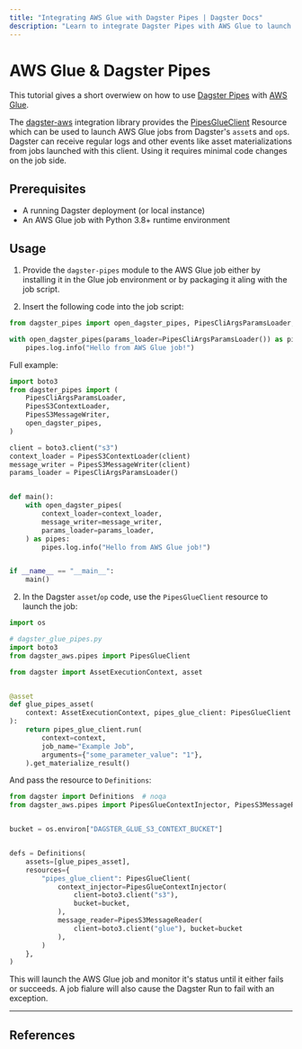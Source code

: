 ```yaml
---
title: "Integrating AWS Glue with Dagster Pipes | Dagster Docs"
description: "Learn to integrate Dagster Pipes with AWS Glue to launch external code from Dagster assets."
---
```


# AWS Glue & Dagster Pipes

This tutorial gives a short overwiew on how to use [Dagster Pipes](/concepts/dagster-pipes) with [AWS Glue](https://aws.amazon.com/glue/).

The [dagster-aws](/\_apidocs/libraries/dagster-aws) integration library provides the [PipesGlueClient](/\_apidocs/libraries/dagster-aws#dagster_aws.pipes.PipesGlueClient) Resource which can be used to launch AWS Glue jobs from Dagster's `asset`s and `op`s. Dagster can receive regular logs and other events like asset materializations from jobs launched with this client. Using it requires minimal code changes on the job side.

## Prerequisites

- A running Dagster deployment (or local instance)
- An AWS Glue job with Python 3.8+ runtime environment

## Usage

1. Provide the `dagster-pipes` module to the AWS Glue job either by installing it in the Glue job environment or by packaging it aling with the job script.

2. Insert the following code into the job script:

```python
from dagster_pipes import open_dagster_pipes, PipesCliArgsParamsLoader, Pipes

with open_dagster_pipes(params_loader=PipesCliArgsParamsLoader()) as pipes:
    pipes.log.info("Hello from AWS Glue job!")

```

Full example:

```python file=/guides/dagster/dagster_pipes/glue/glue_script.py
import boto3
from dagster_pipes import (
    PipesCliArgsParamsLoader,
    PipesS3ContextLoader,
    PipesS3MessageWriter,
    open_dagster_pipes,
)

client = boto3.client("s3")
context_loader = PipesS3ContextLoader(client)
message_writer = PipesS3MessageWriter(client)
params_loader = PipesCliArgsParamsLoader()


def main():
    with open_dagster_pipes(
        context_loader=context_loader,
        message_writer=message_writer,
        params_loader=params_loader,
    ) as pipes:
        pipes.log.info("Hello from AWS Glue job!")


if __name__ == "__main__":
    main()
```

2. In the Dagster `asset`/`op` code, use the `PipesGlueClient` resource to launch the job:

```python file=/guides/dagster/dagster_pipes/glue/dagster_code.py startafter=start_asset_marker endbefore=end_asset_marker
import os

# dagster_glue_pipes.py
import boto3
from dagster_aws.pipes import PipesGlueClient

from dagster import AssetExecutionContext, asset


@asset
def glue_pipes_asset(
    context: AssetExecutionContext, pipes_glue_client: PipesGlueClient
):
    return pipes_glue_client.run(
        context=context,
        job_name="Example Job",
        arguments={"some_parameter_value": "1"},
    ).get_materialize_result()
```

And pass the resource to `Definitions`:

```python file=/guides/dagster/dagster_pipes/glue/dagster_code.py startafter=start_definitions_marker endbefore=end_definitions_marker
from dagster import Definitions  # noqa
from dagster_aws.pipes import PipesGlueContextInjector, PipesS3MessageReader


bucket = os.environ["DAGSTER_GLUE_S3_CONTEXT_BUCKET"]


defs = Definitions(
    assets=[glue_pipes_asset],
    resources={
        "pipes_glue_client": PipesGlueClient(
            context_injector=PipesGlueContextInjector(
                client=boto3.client("s3"),
                bucket=bucket,
            ),
            message_reader=PipesS3MessageReader(
                client=boto3.client("glue"), bucket=bucket
            ),
        )
    },
)
```

This will launch the AWS Glue job and monitor it's status until it either fails or succeeds. A job fialure will also cause the Dagster Run to fail with an exception.

---

## References

<ArticleList>
  <ArticleListItem
    title="Dagster Pipes"
    href="/concepts/dagster-pipes"
  ></ArticleListItem>
  <ArticleListItem
    title="AWS Glue Pipes API reference"
    href="/_apidocs/libraries/dagster-aws#dagster_aws.pipes.PipesGlueClient"
  ></ArticleListItem>
</ArticleList>
